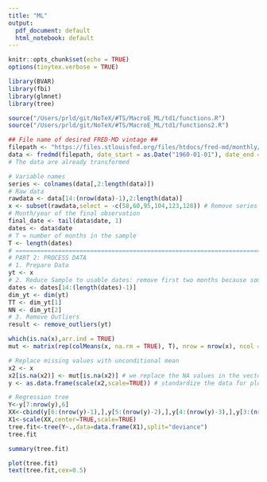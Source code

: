 ```yaml
---
title: "ML"
output:
  pdf_document: default
  html_notebook: default
---
```



```r
knitr::opts_chunk$set(echo = TRUE)
options(tinytex.verbose = TRUE)
```


```r
library(BVAR)
library(fbi)
library(glmnet)
library(tree)

source("/Users/prld/git/NoTeX/#TS/MacroE_ML/td1/functions.R")
source("/Users/prld/git/NoTeX/#TS/MacroE_ML/td1/functions2.R")

## File name of desired FRED-MD vintage ##
filepath <- "https://files.stlouisfed.org/files/htdocs/fred-md/monthly/2019-04.csv" ##
data <- fredmd(filepath, date_start = as.Date("1960-01-01"), date_end = NULL, transform = TRUE) #
# The data are already transformed
```

```r
# Variable names
series <- colnames(data[,2:length(data)])
# Raw data
rawdata <- data[14:(nrow(data)-1),2:length(data)]
x <- subset(rawdata,select = -c(58,60,95,104,123,128)) # Remove series with missing values
# Month/year of the final observation
final_date <- tail(data$date, 1)
dates <- data$date
# T = number of months in the sample
T <- length(dates)
# =========================================================================
# PART 2: PROCESS DATA
# 1. Prepare Data
yt <- x
# 2. Reduce Sample to usable dates: remove first two months because some series have been first diff
dates <- dates[14:(length(dates)-1)]
dim_yt <- dim(yt)
TT <- dim_yt[1]
NN <- dim_yt[2]
# 3. Remove Outliers
result <- remove_outliers(yt)
```

```r
which(is.na(x),arr.ind = TRUE)
mut <- matrix(rep(colMeans(x, na.rm = TRUE), T), nrow = nrow(x), ncol = ncol(x), byrow = TRUE)
```

```r
# Replace missing values with unconditional mean
x2 <- x
x2[is.na(x2)] <- mut[is.na(x2)] # we replace the NA values in the vector x2 with the correspond# values from the vector mut.
y <- as.data.frame(scale(x2,scale=TRUE)) # standardize the data for plotting

# Regression tree
Y<-y[7:nrow(y),6]
XX<-cbind(y[6:(nrow(y)-1),],y[5:(nrow(y)-2),],y[4:(nrow(y)-3),],y[3:(nrow(y)-4),],y[2:(nrow(y)-5),],y[1:(nrow(y)-6),])
X1<-scale(XX,center=TRUE,scale=TRUE)
tree.fit<-tree(Y~.,data=data.frame(X1),split="deviance")
tree.fit
```

```r
summary(tree.fit)
```

```r
plot(tree.fit)
text(tree.fit,cex=0.5)
```

